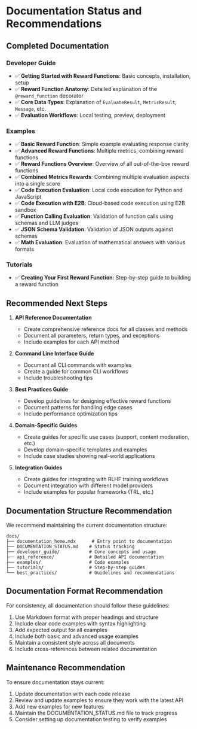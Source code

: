 # Documentation Status and Recommendations

## Completed Documentation

### Developer Guide
- ✅ **Getting Started with Reward Functions**: Basic concepts, installation, setup
- ✅ **Reward Function Anatomy**: Detailed explanation of the `@reward_function` decorator
- ✅ **Core Data Types**: Explanation of `EvaluateResult`, `MetricResult`, `Message`, etc.
- ✅ **Evaluation Workflows**: Local testing, preview, deployment

### Examples
- ✅ **Basic Reward Function**: Simple example evaluating response clarity
- ✅ **Advanced Reward Functions**: Multiple metrics, combining reward functions
- ✅ **Reward Functions Overview**: Overview of all out-of-the-box reward functions
- ✅ **Combined Metrics Rewards**: Combining multiple evaluation aspects into a single score
- ✅ **Code Execution Evaluation**: Local code execution for Python and JavaScript
- ✅ **Code Execution with E2B**: Cloud-based code execution using E2B sandbox
- ✅ **Function Calling Evaluation**: Validation of function calls using schemas and LLM judges
- ✅ **JSON Schema Validation**: Validation of JSON outputs against schemas
- ✅ **Math Evaluation**: Evaluation of mathematical answers with various formats

### Tutorials
- ✅ **Creating Your First Reward Function**: Step-by-step guide to building a reward function

## Recommended Next Steps

1. **API Reference Documentation**
   - Create comprehensive reference docs for all classes and methods
   - Document all parameters, return types, and exceptions
   - Include examples for each API method

2. **Command Line Interface Guide**
   - Document all CLI commands with examples
   - Create a guide for common CLI workflows
   - Include troubleshooting tips

3. **Best Practices Guide**
   - Develop guidelines for designing effective reward functions
   - Document patterns for handling edge cases
   - Include performance optimization tips

4. **Domain-Specific Guides**
   - Create guides for specific use cases (support, content moderation, etc.)
   - Develop domain-specific templates and examples
   - Include case studies showing real-world applications

5. **Integration Guides**
   - Create guides for integrating with RLHF training workflows
   - Document integration with different model providers
   - Include examples for popular frameworks (TRL, etc.)

## Documentation Structure Recommendation

We recommend maintaining the current documentation structure:

```
docs/
├── documentation_home.mdx      # Entry point to documentation
├── DOCUMENTATION_STATUS.md    # Status tracking
├── developer_guide/           # Core concepts and usage
├── api_reference/             # Detailed API documentation
├── examples/                  # Code examples
├── tutorials/                 # Step-by-step guides
└── best_practices/            # Guidelines and recommendations
```

## Documentation Format Recommendation

For consistency, all documentation should follow these guidelines:

1. Use Markdown format with proper headings and structure
2. Include clear code examples with syntax highlighting
3. Add expected output for all examples
4. Include both basic and advanced usage examples
5. Maintain a consistent style across all documents
6. Include cross-references between related documentation

## Maintenance Recommendation

To ensure documentation stays current:

1. Update documentation with each code release
2. Review and update examples to ensure they work with the latest API
3. Add new examples for new features
4. Maintain the DOCUMENTATION_STATUS.md file to track progress
5. Consider setting up documentation testing to verify examples
